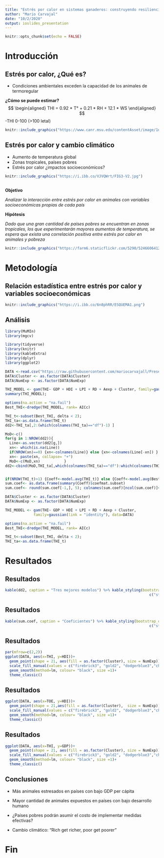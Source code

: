 ```yaml
---
title: "Estrés por calor en sistemas ganaderos: construyendo resiliencia"
author: "Mario Carvajal"
date: "10/2/2020"
output: ioslides_presentation
---
```


```r
knitr::opts_chunk$set(echo = FALSE)
```
# Introducción

## Estrés por calor, ¿Qué es?
- Condiciones ambientales exceden la capacidad de los animales de termoregular 

**¿Cómo se puede estimar?**
$$
 \begin{aligned}
 THI = 0.92 * T° + 0.21 * RH + 12.1 * WS
 \end{aligned}
$$ 
-THI 0-100 (>100 letal)

```r
knitr::include_graphics("https://www.canr.msu.edu/contentAsset/image/1dc23ec9-7d30-45a5-9e0d-425486192bba/fileAsset/filter/Resize,Jpeg/resize_w/750/jpeg_q/80")
```


## Estrés por calor y cambio climático

- Aumento de temperatura global
- Zonas tropicales, países pobres
- Estrés por calor  ¿impactos socioeconómicos?

```r
knitr::include_graphics("https://i.ibb.co/VJVQWrt/FIG3-V2.jpg")
```

## 
**Objetivo**

_Analizar la interacción entre estrés por calor en animales con variables socioeconómicas propias de cada país_

**Hipótesis**

_Dado que una gran cantidad de países pobres se encuentran en zonas tropicales, los que experimentarán mayores aumentos de temperatura, se espera que exista una correlación positiva entre estrés por calor en animales y pobreza_

```r
knitr::include_graphics("https://farm6.staticflickr.com/5290/5246606412_e07f5a010e.jpg")
```

# Metodología

## Relación estadística entre estrés por calor y variables socioeconómicas

```r
knitr::include_graphics("https://i.ibb.co/6n8phRR/ESQUEMA1.png")
```


## Análisis {.smaller}

```r
library(MuMIn)
library(mgcv)

library(tidyverse)
library(knitr)
library(kableExtra)
library(dplyr)
library(ggplot2)

DATA <-read.csv("https://raw.githubusercontent.com/mariocarvajall/Presentacion_curso_R/main/Tarea_ppt_curso_R.csv")
DATA$Cluster <- as.factor(DATA$Cluster)
DATA$NumExp <- as.factor(DATA$NumExp)

THI_MODEL <- gam(THI~ GDP + HDI + LPI + RD + Aexp + Cluster, family=gaussian(link = "identity"), data=DATA)
summary(THI_MODEL);

options(na.action = "na.fail") 
Best_THI<-dredge(THI_MODEL, rank= AICc)

THI_t<-subset(Best_THI, delta < 2); 
THI_ta<-as.data.frame(THI_t)
dd2<-THI_ta[,2:(which(colnames(THI_ta)=="df")-1) ]

MoD<-c()
for(g in 1:NROW(dd2)){
  Line<-as.vector(dd2[g,]) 
  xn<- which(is.na(Line))
  if(NROW(xn)==0) {xn<-colnames(Line)} else {xn<-colnames(Line[-xn]) }
  xn<- paste(xn, collapse= "+")
  MoD<-c(MoD,xn)           }
dd2<-cbind(MoD,THI_ta[,which(colnames(THI_ta)=="df"):which(colnames(THI_ta)=="weight")])


if(NROW(THI_t)>1) {Coeff<-model.avg(THI_t)} else {Coeff<-model.avg(Best_THI) }
sum.coef<- as.data.frame(summary(Coeff)$coefmat.subset)
sum.coef<- round(sum.coef[-1,], 5); colnames(sum.coef)[ncol(sum.coef)]<-"pval"
```

```r

DATA$Cluster <- as.factor(DATA$Cluster)
DATA$NumExp <- as.factor(DATA$NumExp)

THI_MODEL <- gam(THI~ GDP + HDI + LPI + RD + Aexp + Cluster, 
             family=gaussian(link = "identity"), data=DATA)

options(na.action = "na.fail")
Best_THI<-dredge(THI_MODEL, rank= AICc)

THI_t<-subset(Best_THI, delta < 2); 
THI_ta<-as.data.frame(THI_t)
```

# Resultados 

## Resultados {.smaller}
```r
kable(dd2, caption = "Tres mejores modelos") %>% kable_styling(bootstrap_options = 
                                                                  c("striped"))
```

## Resultados {.smaller}

```r
kable(sum.coef, caption = "Coeficientes") %>% kable_styling(bootstrap_options = 
                                                                  c("striped"))
```

## Resultados {.smaller}
```r
par(mfrow=c(2,2))
ggplot(DATA, aes(x=THI, y=HDI))+
  geom_point(shape = 21, aes(fill = as.factor(Cluster), size = NumExp))+
  scale_fill_manual(values = c("firebrick3", "gold2", "dodgerblue3","chartreuse3"))+
  geom_smooth(method=lm, colour= "black", size =1)+
  theme_classic()
```

## Resultados {.smaller}
```r
ggplot(DATA, aes(x=TOE, y=HDI))+
  geom_point(shape = 21,aes(fill = as.factor(Cluster),  size = NumExp))+
  scale_fill_manual(values = c("firebrick3", "gold2", "dodgerblue3","chartreuse3"))+
  geom_smooth(method=lm, colour= "black", size =1)+
  theme_classic()
```

## Resultados {.smaller}
```r
ggplot(DATA, aes(x=THI, y=GDP))+
  geom_point(shape = 21, aes(fill = as.factor(Cluster), size = NumExp))+
  scale_fill_manual(values = c("firebrick3", "gold2", "dodgerblue3","chartreuse3"))+
  geom_smooth(method=lm, colour= "black", size =1)+
  theme_classic()
```

## Conclusiones

- Más animales estresados en países con bajo GDP per cápita
- Mayor cantidad de animales expuestos en países con bajo desarrollo humano

- ¿Países pobres podrán asumir el costo de implementar medidas efectivas?
-  Cambio climático: "Rich get richer, poor get poorer"

# Fin

